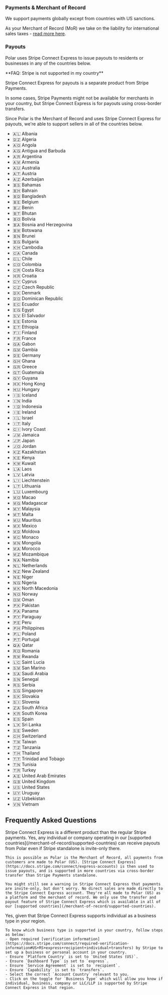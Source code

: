 ### Payments & Merchant of Record

We support payments globally except from countries with US sanctions.

As your Merchant of Record (MoR) we take on the liability for international sales taxes - [read more here](/merchant-of-record/introduction).

### Payouts

Polar uses Stripe Connect Express to issue payouts to residents or businesses in any of the countries below.

<Note>
**FAQ: Stripe is not supported in my country**

Stripe Connect Express for payouts is a separate product from Stripe Payments.

In some cases, Stripe Payments might not be available for merchants in your country, but Stripe Connect Express is for payouts using cross-border transfers.

Since Polar is the Merchant of Record and uses Stripe Connect Express for payouts, we're able to support sellers in all of the countries below.
</Note>

* 🇦🇱 Albania
* 🇩🇿 Algeria
* 🇦🇴 Angola
* 🇦🇬 Antigua and Barbuda
* 🇦🇷 Argentina
* 🇦🇲 Armenia
* 🇦🇺 Australia
* 🇦🇹 Austria
* 🇦🇿 Azerbaijan
* 🇧🇸 Bahamas
* 🇧🇭 Bahrain
* 🇧🇩 Bangladesh
* 🇧🇪 Belgium
* 🇧🇯 Benin
* 🇧🇹 Bhutan
* 🇧🇴 Bolivia
* 🇧🇦 Bosnia and Herzegovina
* 🇧🇼 Botswana
* 🇧🇳 Brunei
* 🇧🇬 Bulgaria
* 🇰🇭 Cambodia
* 🇨🇦 Canada
* 🇨🇱 Chile
* 🇨🇴 Colombia
* 🇨🇷 Costa Rica
* 🇭🇷 Croatia
* 🇨🇾 Cyprus
* 🇨🇿 Czech Republic
* 🇩🇰 Denmark
* 🇩🇴 Dominican Republic
* 🇪🇨 Ecuador
* 🇪🇬 Egypt
* 🇸🇻 El Salvador
* 🇪🇪 Estonia
* 🇪🇹 Ethiopia
* 🇫🇮 Finland
* 🇫🇷 France
* 🇬🇦 Gabon
* 🇬🇲 Gambia
* 🇩🇪 Germany
* 🇬🇭 Ghana
* 🇬🇷 Greece
* 🇬🇹 Guatemala
* 🇬🇾 Guyana
* 🇭🇰 Hong Kong
* 🇭🇺 Hungary
* 🇮🇸 Iceland
* 🇮🇳 India
* 🇮🇩 Indonesia
* 🇮🇪 Ireland
* 🇮🇱 Israel
* 🇮🇹 Italy
* 🇨🇮 Ivory Coast
* 🇯🇲 Jamaica
* 🇯🇵 Japan
* 🇯🇴 Jordan
* 🇰🇿 Kazakhstan
* 🇰🇪 Kenya
* 🇰🇼 Kuwait
* 🇱🇦 Laos
* 🇱🇻 Latvia
* 🇱🇮 Liechtenstein
* 🇱🇹 Lithuania
* 🇱🇺 Luxembourg
* 🇲🇴 Macao
* 🇲🇬 Madagascar
* 🇲🇾 Malaysia
* 🇲🇹 Malta
* 🇲🇺 Mauritius
* 🇲🇽 Mexico
* 🇲🇩 Moldova
* 🇲🇨 Monaco
* 🇲🇳 Mongolia
* 🇲🇦 Morocco
* 🇲🇿 Mozambique
* 🇳🇦 Namibia
* 🇳🇱 Netherlands
* 🇳🇿 New Zealand
* 🇳🇪 Niger
* 🇳🇬 Nigeria
* 🇲🇰 North Macedonia
* 🇳🇴 Norway
* 🇴🇲 Oman
* 🇵🇰 Pakistan
* 🇵🇦 Panama
* 🇵🇾 Paraguay
* 🇵🇪 Peru
* 🇵🇭 Philippines
* 🇵🇱 Poland
* 🇵🇹 Portugal
* 🇶🇦 Qatar
* 🇷🇴 Romania
* 🇷🇼 Rwanda
* 🇱🇨 Saint Lucia
* 🇸🇲 San Marino
* 🇸🇦 Saudi Arabia
* 🇸🇳 Senegal
* 🇷🇸 Serbia
* 🇸🇬 Singapore
* 🇸🇰 Slovakia
* 🇸🇮 Slovenia
* 🇿🇦 South Africa
* 🇰🇷 South Korea
* 🇪🇸 Spain
* 🇱🇰 Sri Lanka
* 🇸🇪 Sweden
* 🇨🇭 Switzerland
* 🇹🇼 Taiwan
* 🇹🇿 Tanzania
* 🇹🇭 Thailand
* 🇹🇹 Trinidad and Tobago
* 🇹🇳 Tunisia
* 🇹🇷 Turkey
* 🇦🇪 United Arab Emirates
* 🇬🇧 United Kingdom
* 🇺🇸 United States
* 🇺🇾 Uruguay
* 🇺🇿 Uzbekistan
* 🇻🇳 Vietnam

## Frequently Asked Questions

<AccordionGroup>
  <Accordion title="Can I use Polar in countries (e.g. India) where Stripe is invite-only?">
    <Note>Stripe Connect Express is a different product than the regular Stripe payments.</Note>
    Yes, any individual or company operating in our [supported countries](/merchant-of-record/supported-countries) can receive payouts from Polar even if Stripe standalone is invite-only there.
    
    This is possible as Polar is the Merchant of Record, all payments from customers are made to Polar (US). [Stripe Connect Express](https://docs.stripe.com/connect/express-accounts) is then used to issue payouts, and is supported in more countries via cross-border transfer than Stripe Payments standalone.
    
    You might still see a warning in Stripe Connect Express that payments are invite-only, but don't worry. No direct sales are made directly to the Stripe Connect Express account. They're all made to Polar (US) as a platform and the merchant of record. We only use the transfer and payout feature of Stripe Connect Express which is available in all of our [supported countries](/merchant-of-record/supported-countries).
  </Accordion>
  <Accordion title="Can I use Polar as an individual to make sales globally?">
    Yes, given that Stripe Connect Express supports individual as a business type in your region.

    To know which business type is supported in your country, follow steps as below:
    - Open required [verification information](https://docs.stripe.com/connect/required-verification-information#US+RS+express+recipient+individual+transfers) by Stripe to set up a business or personal account in your country.
    - Ensure `Platform Country` is set to `United States (US)`.
    - Ensure `Dashboard Type` is set to `express`.
    - Ensure `Service Agreement` is set to `recipient`.
    - Ensure `Capability` is set to `transfers`.
    - Select the correct `Account Country` relevant to you.
    - Click on the toggle for `Business Type` which will allow you know if individual, business, company or LLC/LLP is supported by Stripe Connect Express in that region.
  </Accordion>
</AccordionGroup>
